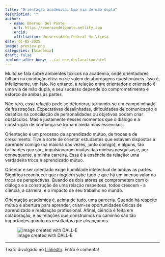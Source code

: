 ```yaml
---
title: "Orientação acadêmica: Uma via de mão dupla"
description: ""
author:
  - name: Emerson Del Ponte
    url: https://emersondelponte.netlify.app
    orcid: 
    affiliation: Universidade Federal de Viçosa
date: 01-05-2025
image: preview.png
categories: [Academia] 
draft: false 
include-after-body: ../ai_use_declaration.html
---
```


Muito se fala sobre ambientes tóxicos na academia, onde orientadores falham na condução ética ou se valem de abordagens questionáveis. Isso é, infelizmente, um fato. No entanto, a relação entre orientador e orientado é uma via de mão dupla, e seu sucesso depende do comprometimento e esforço de ambas as partes.

Não raro, essa relação pode se deteriorar, tornando-se um campo minado de frustrações. Expectativas desalinhadas, dificuldades de comunicação e desafios na conciliação de personalidades ou objetivos podem criar obstáculos. Mas é justamente nesses momentos que o diálogo e a construção de confiança se tornam ainda mais essenciais.

Orientação é um processo de aprendizado mútuo, de trocas e de crescimento. Tive a sorte de orientar estudantes que estavam dispostos a aprender comigo (na maioria das vezes, junto comigo), e alguns, tão brilhantes que são, impulsionaram muitas das minhas pesquisas e, por consequente, a minha carreira. Essa é a essência da relação: uma verdadeira troca e aprendizado mútuo.

Orientar e ser orientado exige humildade intelectual de ambas as partes. Significa reconhecer que ninguém sabe tudo e que há um imenso valor na troca de perspectivas. Quando os dois atores se comprometem com o diálogo e a construção de uma relação respeitosa, todos crescem - a ciência, a carreira, e o impacto de seu trabalho no mundo.

Orientação acadêmica é, acima de tudo, uma parceria. Quando há respeito mútuo e abertura para aprender, criam-se oportunidades únicas de aprendizado e realização profissional. Afinal, ciência é feita em colaboração, e as relações que construímos no caminho são tão importantes quanto os resultados que alcançamos.

![Image created with DALL-E](preview.png){fig-align="center"}

------------------------------------------------------------------------

Texto divulgado no [LinkedIn](https://www.linkedin.com/posts/emerson-m-del-ponte-61678ba1_orienta%C3%A7%C3%A3o-acad%C3%AAmica-uma-via-de-m%C3%A3o-dupla-activity-7281759243047751680-96jL?utm_source=share&utm_medium=member_desktop). Entra e comenta!
